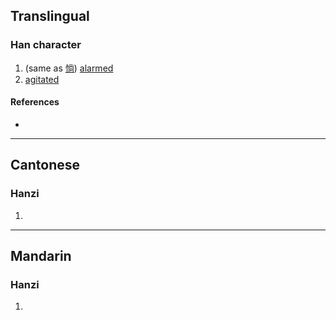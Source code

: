 {{character info/new}}
==Translingual==

===Han character===
{{Han char|rn=9|rad=人|as=12|sn=14|four=|canj=OFBD|ids=⿰亻棠}}

# (same as [[惝]]) [[alarmed]]
# [[agitated]]

====References====
* {{Han ref|kx=0117.220|hdz=10219.030|uh=3489|ud=13449}}

----

==Cantonese==

===Hanzi===
{{yue-hanzi|jyut=[[tong2]]|y=tong2}}

# {{defn|lang=yue|sort=人12}}

----

==Mandarin==

===Hanzi===
{{cmn-hanzi|pin=[[tǎng]] ([[tang3]])|wg=t'ang<sup>3</sup>}}

# {{defn|lang=cmn|sort=人12}}